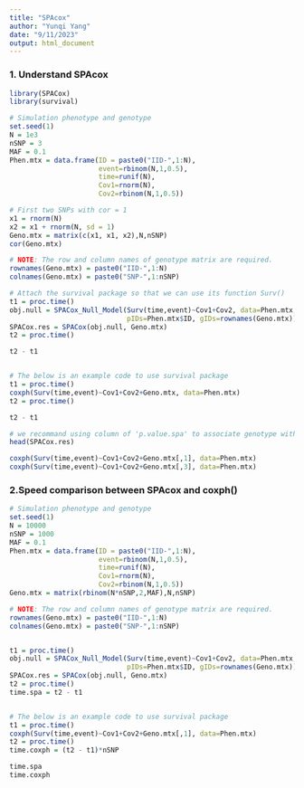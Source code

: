 ```yaml
---
title: "SPAcox"
author: "Yunqi Yang"
date: "9/11/2023"
output: html_document
---
```


### 1. Understand SPAcox

```r
library(SPACox)
library(survival)
```

```r
# Simulation phenotype and genotype
set.seed(1)
N = 1e3
nSNP = 3
MAF = 0.1
Phen.mtx = data.frame(ID = paste0("IID-",1:N),
                      event=rbinom(N,1,0.5),
                      time=runif(N),
                      Cov1=rnorm(N),
                      Cov2=rbinom(N,1,0.5))

# First two SNPs with cor = 1
x1 = rnorm(N)
x2 = x1 + rnorm(N, sd = 1)
Geno.mtx = matrix(c(x1, x1, x2),N,nSNP)
cor(Geno.mtx)

# NOTE: The row and column names of genotype matrix are required.
rownames(Geno.mtx) = paste0("IID-",1:N)
colnames(Geno.mtx) = paste0("SNP-",1:nSNP)
```

```r
# Attach the survival package so that we can use its function Surv()
t1 = proc.time()
obj.null = SPACox_Null_Model(Surv(time,event)~Cov1+Cov2, data=Phen.mtx,
                             pIDs=Phen.mtx$ID, gIDs=rownames(Geno.mtx))
SPACox.res = SPACox(obj.null, Geno.mtx)
t2 = proc.time()

t2 - t1


# The below is an example code to use survival package
t1 = proc.time()
coxph(Surv(time,event)~Cov1+Cov2+Geno.mtx, data=Phen.mtx)
t2 = proc.time()

t2 - t1
```

```r
# we recommand using column of 'p.value.spa' to associate genotype with time-to-event phenotypes
head(SPACox.res)
```

```r
coxph(Surv(time,event)~Cov1+Cov2+Geno.mtx[,1], data=Phen.mtx)
coxph(Surv(time,event)~Cov1+Cov2+Geno.mtx[,3], data=Phen.mtx)
```


### 2.Speed comparison between SPAcox and coxph()

```r
# Simulation phenotype and genotype
set.seed(1)
N = 10000
nSNP = 1000
MAF = 0.1
Phen.mtx = data.frame(ID = paste0("IID-",1:N),
                      event=rbinom(N,1,0.5),
                      time=runif(N),
                      Cov1=rnorm(N),
                      Cov2=rbinom(N,1,0.5))
Geno.mtx = matrix(rbinom(N*nSNP,2,MAF),N,nSNP)

# NOTE: The row and column names of genotype matrix are required.
rownames(Geno.mtx) = paste0("IID-",1:N)
colnames(Geno.mtx) = paste0("SNP-",1:nSNP)


t1 = proc.time()
obj.null = SPACox_Null_Model(Surv(time,event)~Cov1+Cov2, data=Phen.mtx,
                             pIDs=Phen.mtx$ID, gIDs=rownames(Geno.mtx))
SPACox.res = SPACox(obj.null, Geno.mtx)
t2 = proc.time()
time.spa = t2 - t1


# The below is an example code to use survival package
t1 = proc.time()
coxph(Surv(time,event)~Cov1+Cov2+Geno.mtx[,1], data=Phen.mtx)
t2 = proc.time()
time.coxph = (t2 - t1)*nSNP

```

```r
time.spa
time.coxph
```

